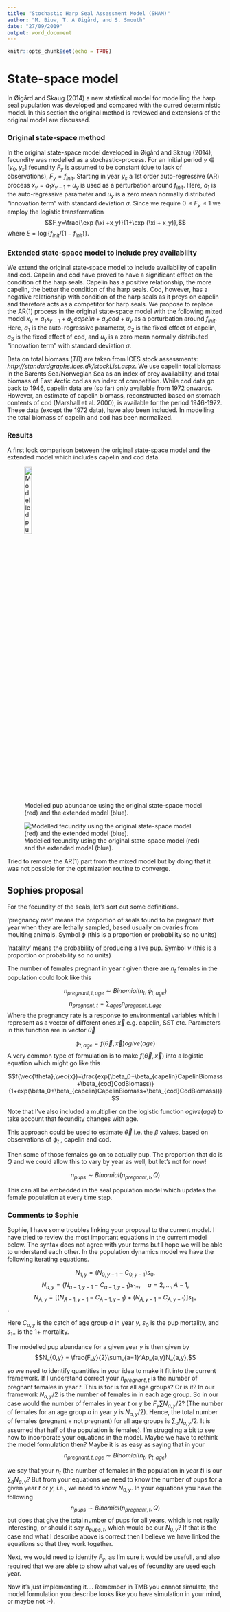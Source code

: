 ```yaml
---
title: "Stochastic Harp Seal Assessment Model (SHAM)"
author: "M. Biuw, T. A Øigård, and S. Smouth"
date: "27/09/2019"
output: word_document
---
```


```r
knitr::opts_chunk$set(echo = TRUE)
```
# State-space model
In Øigård and Skaug (2014) a new statistical model for modelling the harp seal pupulation was developed and compared with the curred deterministic model. In this section the original method is reviewed and extensions of the original model are discussed.

### Original state-space method

In the original state-space model developed in Øigård and Skaug (2014), fecundity was modelled as a stochastic-process. For an initial period $y\in[y_0,y_s]$ fecundity $F_y$ is assumed to be constant (due to lack of observations), $F_y = f_{init}$. Starting in year $y_s$ a 1st order auto-regressive (AR) process $x_y = a_1x_{y−1} + u_y$ is used as a
perturbation around $f_{init}$. Here, $a_1$ is the auto-regressive parameter and $u_y$ is a zero mean normally distributed “innovation term” with standard deviation $\sigma$. Since we require $0\leq F_y\leq 1$ we employ the logistic transformation
$$F_y=\frac{\exp (\xi +x_y)}{1+\exp (\xi + x_y)},$$
where $\xi = \log \{f_{init}/(1-f_{init})\}$.

### Extended state-space model to include prey availability

We extend the original state-space model to include availability of capelin and cod. Capelin and cod have proved to have a significant effect on the condition of the harp seals. Capelin has a positive relationship, the more capelin, the better the condition of the harp seals. Cod, however, has a negative relationship with condition of the harp seals as it preys on capelin and therefore acts as a competitor for harp seals. We propose to replace the AR(1) process in the original state-space model with the following mixed model $x_y = a_1x_{y−1} + a_2capelin + a_3cod + u_y$ as a
perturbation around $f_{init}$. Here, $a_1$ is the auto-regressive parameter, $a_2$ is the fixed effect of capelin, $a_3$ is the fixed effect of cod, and $u_y$ is a zero mean normally distributed “innovation term” with standard deviation $\sigma$.

Data on total biomass ($TB$) are taken from ICES stock assessments: *http://standardgraphs.ices.dk/stockList.aspx*. We use capelin total biomass in the Barents Sea/Norwegian Sea as an index of prey availability, and total biomass of East Arctic cod as an index of competition. While cod data go back to 1946, capelin data are (so far) only available from 1972 onwards. However, an estimate of capelin biomass, reconstructed based on stomach contents of cod (Marshall et al. 2000), is available for the period 1946-1972. These data (except the 1972 data), have also been included. In modelling the total biomass of capelin and cod has been normalized.

### Results
A first look comparison between the original state-space model and the extended model which includes capelin and cod data.

![Modelled pup abundance using the original state-space model (red) and the extended model (blue).](../Data/Results/PupAbundance.png){ width=20%}


![Modelled fecundity using the original state-space model (red) and the extended model (blue).](../Data/Results/FecundityEstimates.png)

Tried to remove the AR(1) part from the mixed model but by doing that it was not possible for the optimization routine to converge.

## Sophies proposal

For the fecundity of the seals, let's sort out some definitions. 

'pregnancy rate' means the proportion of seals found to be pregnant that year when they are lethally sampled, based usually on ovaries from moulting animals. Symbol $\phi$ (this is a proportion or probability so no units)

'natality' means the probability of producing a live pup. Symbol $\nu$ (this is a proportion or probability so no units) 

The number of females pregnant in year $t$ given there are $n_t$ females in the population could look like this


$$n_{pregnant,t,age}\sim Binomial(n_t,\phi_{t,age})$$
$$n_{pregnant,t}=\sum_{ages} {n_{pregnant,t,age}}$$
Where the pregnancy rate is a response to environmental variables which I represent as a vector of different ones $\vec{x}$ e.g. capelin, SST etc. Parameters in this function are in vector $\vec{\theta}$

$$\phi_{t,age} = f(\vec{\theta},\vec{x}) ogive(age)$$
A very common type of formulation is to make $f(\vec{\theta},\vec{x})$ into a logistic equation which might go like this

$$f(\vec{\theta},\vec{x})=\frac{exp(\beta_0+\beta_{capelin}CapelinBiomass+\beta_{cod}CodBiomass)}{1+exp(\beta_0+\beta_{capelin}CapelinBiomass+\beta_{cod}CodBiomass))}$$



Note that I've also included a multiplier on the logistic function $ogive(age)$ to take account that fecundity changes with age. 

This approach could be used to estimate $\vec{\theta}$ i.e. the $\beta$ values, based on observations of $\phi_t$ , capelin and cod. 

Then some of those females go on to actually pup. The proportion that do is $Q$ and we could allow this to vary by year as well, but let's not for now!

$$n_{pups}\sim Binomial(n_{pregnant,t},Q)$$

This can all be embedded in the seal population model which updates the female population at every time step.

### Comments to Sophie

Sophie, I have some troubles linking your proposal to the current model. I have tried to review the most important equations in the current model below. The syntax does not agree with your terms but I hope we will be able to understand each other. In the population dynamics model we have the following iterating equations.

$$N_{1,y} = (N_{0,y-1}-C_{0,y-1})s_0,$$
$$N_{a,y} = (N_{a-1,y-1}-C_{a-1,y-1})s_{1+},\quad a = 2,\ldots,A-1,$$
$$N_{A,y} = [(N_{A-1,y-1}-C_{A-1,y-1})+(N_{A,y-1}-C_{A,y-1})]s_{1+}$$.

Here $C_{a,y}$ is the catch of age group $a$ in year $y$, $s_0$ is the pup mortality, and $s_{1+}$ is the 1+ mortality.

The modelled pup abundance for a given year $y$ is then given by
$$N_{0,y} = \frac{F_y}{2}\sum_{a=1}^Ap_{a,y}N_{a,y},$$

so we need to identify quantities in your idea to make it fit into the current framework. If I understand correct your $n_{pregnant,t}$ is the number of pregnant females in year $t$. This is for is for all age groups? Or is it? In our framework $N_{a,y}/2$ is the number of females in in each age group. So in our case would the number of females in year $t$ or $y$ be $F_y\sum N_{a,y}/2$? (The number of females for an age group $a$ in year $y$ is $N_{a,y}/2$). Hence, the total number of females (pregnant + not pregnant) for all age groups is $\sum_a N_{a,y}/2$. It is assumed that half of the population is females). I'm struggling a bit to see how to incorporate your equations in the model. Maybe we have to rethink the model formulation then? Maybe it is as easy as saying that in your
$$n_{pregnant,t,age}\sim Binomial(n_t,\phi_{t,age})$$

we say that your $n_t$ (the number of females in the population in year $t$) is our $\sum_a N_{a,y}$? But from your equations we need to know the number of pups for a given year $t$ or $y$, i.e., we need to know $N_{0,y}$. In your equations you have the following 
$$n_{pups}\sim Binomial(n_{pregnant,t},Q)$$
but does that give the total number of pups for all years, which is not really interesting, or should it say $n_{pups,t}$, which would be our $N_{0,y}$? If that is the case and what I describe above is correct then I believe we have linked the equations so that they work together. 

Next, we would need to identify $F_y$, as I'm sure it would be usefull, and also required that we are able to show what values of fecundity are used each year.


Now it's just implementing it.... Remember in TMB you cannot simulate, the model formulation you describe looks like you have simulation in your mind, or maybe not :-).
